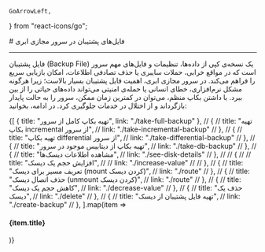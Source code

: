     GoArrowLeft,

    
} from "react-icons/go";


<Layout>
<Head>
<title>مستندات فایل پشتیبان در سرور مجازی ابری - لیارا</title>

<meta property="og:title" content="مستندات خدمات رایانش ابری لیارا" />
<meta property="og:description" content="مستندات مربوط به فایل های پشتیبان در سرور مجازی یا VPS در لیارا"  />
</Head>
# فایل‌های پشتیبان در سرور مجازی ابری 

<hr className="mb-2" />

فایل پشتیبان (Backup File) یک نسخه‌ی کپی از داده‌ها، تنظیمات و فایل‌های مهم سرور است که در مواقع خرابی، حملات سایبری یا حذف تصادفی اطلاعات، امکان بازیابی سریع را فراهم می‌کند. در سرور مجازی ابری، اهمیت فایل پشتیبان بسیار بالاست؛ زیرا هرگونه مشکل نرم‌افزاری، خطای انسانی یا حمله‌ی امنیتی می‌تواند داده‌های حیاتی را از بین ببرد. با داشتن بکاپ منظم، می‌توان در کمترین زمان ممکن، سرور را به حالت پایدار بازگرداند و از اختلال در خدمات جلوگیری کرد.
در ادامه، بخوانید:


<div className="h-4" />
<div className="grid md:grid-cols-2 gap-4">
            {[
      {
        title: "تهیه بکاپ کامل از سرور",
        link: "./take-full-backup"
      },
    //   {
    //     title: "تهیه بکاپ incremental از سرور",
    //     link: "./take-incremental-backup"
    //   },
    //   {
    //     title: "تهیه بکاپ differential  از سرور",
    //     link: "./take-differential-backup"
    //   },
    //   {
    //     title: "تهیه بکاپ از دیتابیس موجود در سرور",
    //     link: "./take-db-backup"
    //   },
    //   {
    //     title: "مشاهده اطلاعات  دیسک‌ها",
    //     link: "./see-disk-details"
    //   },
    // //   {
    // //     title: "افزایش حجم یک دیسک",
    // //     link: "./increase-value"
    // //   },
    //   {
    //     title: "تعریف مسیر برای دیسک (mount کردن دیسک)",
    //     link: "./route"
    //   },
    //   {
    //     title: "حذف اتصال دیسک (unmount کردن دیسک)",
    //     link: "./route"
    //   },
    //   {
    //     title: "کاهش حجم یک دیسک",
    //     link: "./decrease-value"
    //   },
    //   {
    //     title: "حذف یک دیسک",
    //     link: "./delete"
    //   },
    //   {
    //     title: "تهیه فایل پشتیبان از دیسک‌",
    //     link: "./create-backup"
    //   },
  ].map(item =>
              <Link href={item.link}>
                <Card className="flex cursor-pointer w-full items-center justify-between">
                  <div className="flex items-center gap-3">
                    <h4>
                     {item.title}
                    </h4>
                  </div>
                  <GoArrowLeft className="ml-1" />
                </Card>
              </Link>
            )}
          </div>

</Layout>